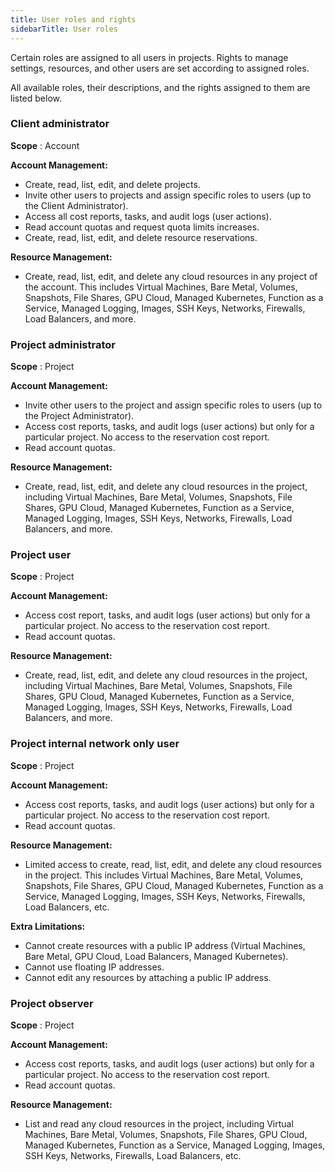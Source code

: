 ---
title: User roles and rights
sidebarTitle: User roles
---

Certain roles are assigned to all users in projects. Rights to manage settings, resources, and other users are set according to assigned roles. 

All available roles, their descriptions, and the rights assigned to them are listed below.

### Client administrator

**Scope** : Account

**Account Management:**

  * Create, read, list, edit, and delete projects.
  * Invite other users to projects and assign specific roles to users (up to the Client Administrator).
  * Access all cost reports, tasks, and audit logs (user actions).
  * Read account quotas and request quota limits increases.
  * Create, read, list, edit, and delete resource reservations.



**Resource Management:**

  * Create, read, list, edit, and delete any cloud resources in any project of the account. This includes Virtual Machines, Bare Metal, Volumes, Snapshots, File Shares, GPU Cloud, Managed Kubernetes, Function as a Service, Managed Logging, Images, SSH Keys, Networks, Firewalls, Load Balancers, and more.



### Project administrator

**Scope** : Project

**Account Management:**

  * Invite other users to the project and assign specific roles to users (up to the Project Administrator).
  * Access cost reports, tasks, and audit logs (user actions) but only for a particular project. No access to the reservation cost report.
  * Read account quotas.



**Resource Management:**

  * Create, read, list, edit, and delete any cloud resources in the project, including Virtual Machines, Bare Metal, Volumes, Snapshots, File Shares, GPU Cloud, Managed Kubernetes, Function as a Service, Managed Logging, Images, SSH Keys, Networks, Firewalls, Load Balancers, and more.



### Project user

**Scope** : Project

**Account Management:**

  * Access cost report, tasks, and audit logs (user actions) but only for a particular project. No access to the reservation cost report.
  * Read account quotas.



**Resource Management:**

  * Create, read, list, edit, and delete any cloud resources in the project, including Virtual Machines, Bare Metal, Volumes, Snapshots, File Shares, GPU Cloud, Managed Kubernetes, Function as a Service, Managed Logging, Images, SSH Keys, Networks, Firewalls, Load Balancers, and more.



### Project internal network only user

**Scope** : Project

**Account Management:**

  * Access cost reports, tasks, and audit logs (user actions) but only for a particular project. No access to the reservation cost report.
  * Read account quotas.



**Resource Management:**

  * Limited access to create, read, list, edit, and delete any cloud resources in the project. This includes Virtual Machines, Bare Metal, Volumes, Snapshots, File Shares, GPU Cloud, Managed Kubernetes, Function as a Service, Managed Logging, Images, SSH Keys, Networks, Firewalls, Load Balancers, etc.



**Extra Limitations:**

  * Cannot create resources with a public IP address (Virtual Machines, Bare Metal, GPU Cloud, Load Balancers, Managed Kubernetes).
  * Cannot use floating IP addresses.
  * Cannot edit any resources by attaching a public IP address.



### Project observer

**Scope** : Project

**Account Management:**

  * Access cost reports, tasks, and audit logs (user actions) but only for a particular project. No access to the reservation cost report.
  * Read account quotas.



**Resource Management:**

  * List and read any cloud resources in the project, including Virtual Machines, Bare Metal, Volumes, Snapshots, File Shares, GPU Cloud, Managed Kubernetes, Function as a Service, Managed Logging, Images, SSH Keys, Networks, Firewalls, Load Balancers, etc.